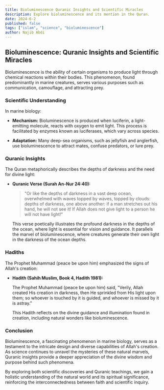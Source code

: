 ```yaml
---
title: Bioluminescence Quranic Insights and Scientific Miracles
description: Explore bioluminescence and its mention in the Quran.
date: 2024-6-2
published: false
tags: ["islam", "science", "bioluminescence"]
author: Najib Abdi
---
```


## Bioluminescence: Quranic Insights and Scientific Miracles

Bioluminescence is the ability of certain organisms to produce light through chemical reactions within their bodies. This phenomenon, found predominantly in marine creatures, serves various purposes such as communication, camouflage, and attracting prey.

### Scientific Understanding

In marine biology:

- **Mechanism:** Bioluminescence is produced when luciferin, a light-emitting molecule, reacts with oxygen to emit light. This process is facilitated by enzymes known as luciferases, which vary across species.

- **Adaptation:** Many deep-sea organisms, such as jellyfish and anglerfish, use bioluminescence to attract mates, confuse predators, or lure prey.

### Quranic Insights

The Quran metaphorically describes the depths of darkness and the need for divine light:

- **Quranic Verse (Surah An-Nur 24:40):**

  > "Or like the depths of darkness in a vast deep ocean, overwhelmed with waves topped by waves, topped by clouds: depths of darkness, one above another: if a man stretches out his hand, he will not see it! If Allah does not give light to a person he will not have light!"

  This verse poetically illustrates the profound darkness in the depths of the ocean, where light is essential for vision and guidance. It parallels the marvel of bioluminescence, where creatures generate their own light in the darkness of the ocean depths.

### Hadiths

The Prophet Muhammad (peace be upon him) emphasized the signs of Allah's creation:

- **Hadith (Sahih Muslim, Book 4, Hadith 1981):**

  The Prophet Muhammad (peace be upon him) said, "Verily, Allah created His creation in darkness, then He sprinkled from His light upon them; so whoever is touched by it is guided, and whoever is missed by it is astray."

  This Hadith reflects on the divine guidance and illumination found in creation, including natural wonders like bioluminescence.

### Conclusion

Bioluminescence, a fascinating phenomenon in marine biology, serves as a testament to the intricate design and diverse capabilities of Allah's creation. As science continues to unravel the mysteries of these natural marvels, Quranic insights provide a deeper appreciation of the divine wisdom and purpose behind such phenomena.

By exploring both scientific discoveries and Quranic teachings, we gain a holistic understanding of the natural world and its spiritual significance, reinforcing the interconnectedness between faith and scientific inquiry.

